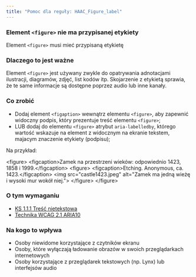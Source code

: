 ```yaml
---
title: "Pomoc dla reguły: HAAC_Figure_label"
---
```


<div className="toolHelp">
<Row>
<Column colLg={16} colMd={8} colSm={4} className="toolHead">

### Element `<figure>` nie ma przypisanej etykiety
<div id="locLevel"></div>

Element `<figure>` musi mieć przypisaną etykietę

</Column>
</Row>
<Row>
<Column colLg={11} colMd={5} colSm={4} className="toolMain">

### Dlaczego to jest ważne

Element `<figure>` jest używany zwykle do opatrywania adnotacjami ilustracji, diagramów, zdjęć, list kodów itp. Skojarzenie z etykietą sprawia, że te same informacje są dostępne poprzez audio lub inne kanały.

<div id="locSnippet"></div>

### Co zrobić

* Dodaj element `<figaption>` wewnątrz elementu `<figure>`, aby zapewnić widoczny podpis, który prezentuje treść elementu `<figure>`; 
* LUB dodaj do elementu `<figure>` atrybut `aria-labelledby`, którego wartość wskazuje na element z widocznym na ekranie tekstem, majacym znaczenie etykiety (podpisu);

Na przykład:

<CodeSnippet type="multi" light={true}>&lt;figure&gt;
	&lt;figcaption&gt;Zamek na przestrzeni wieków: odpowiednio 1423, 1858 i 1999.&lt;/figcaption&gt;
	&lt;figure&gt;
	&lt;figcaption&gt;Etching. Anonymous, ca. 1423.&lt;/figcaption&gt;
	&lt;img src="castle1423.jpeg" alt="Zamek ma jedną wieżę i wysoki mur wokół niej."&gt;
	&lt;/figure&gt;
&lt;/figure&gt;</CodeSnippet>

</Column>
<Column colLg={5} colMd={3} colSm={4} className="toolLeft">

### O tym wymaganiu

* [KS 1.1.1 Treść nietekstowa](https://wcag.lepszyweb.pl/#non-text-content)
* [Technika WCAG 2.1 ARIA10](https://www.w3.org/WAI/WCAG21/Techniques/aria/ARIA10)

### Na kogo to wpływa

* Osoby niewidome korzystające z czytników ekranu
* Osoby, które wyłączają ładowanie obrazów w swoich przeglądarkach internetowych
* Osoby korzystające z przeglądarek tekstowych (np. Lynx) lub interfejsów audio

</Column>
</Row>
</div>

